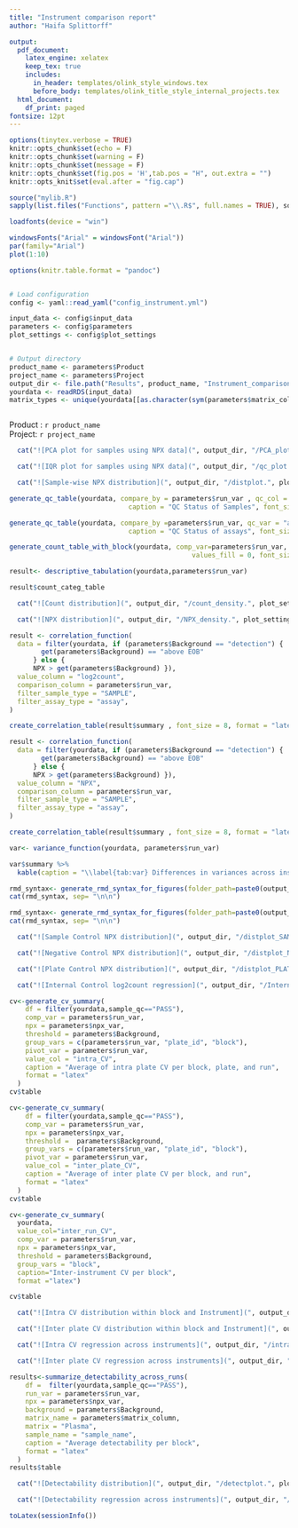```yaml
---
title: "Instrument comparison report"
author: "Haifa Splittorff"

output:
  pdf_document:
    latex_engine: xelatex
    keep_tex: true
    includes:
      in_header: templates/olink_style_windows.tex
      before_body: templates/olink_title_style_internal_projects.tex
  html_document:
    df_print: paged
fontsize: 12pt
---
```

\makeolinktitle
\thispagestyle{olink_header_toc}
\tableofcontents
\newpage
\pagestyle{olink_header}


```r
options(tinytex.verbose = TRUE)
knitr::opts_chunk$set(echo = F)
knitr::opts_chunk$set(warning = F)
knitr::opts_chunk$set(message = F)
knitr::opts_chunk$set(fig.pos = 'H',tab.pos = "H", out.extra = "")
knitr::opts_knit$set(eval.after = "fig.cap")

source("mylib.R")
sapply(list.files("Functions", pattern ="\\.R$", full.names = TRUE), source)

loadfonts(device = "win")

windowsFonts("Arial" = windowsFont("Arial"))
par(family="Arial")
plot(1:10)

options(knitr.table.format = "pandoc")


# Load configuration
config <- yaml::read_yaml("config_instrument.yml")

input_data <- config$input_data
parameters <- config$parameters
plot_settings <- config$plot_settings


# Output directory
product_name <- parameters$Product
project_name <- parameters$Project
output_dir <- file.path("Results", product_name, "Instrument_comparison")
yourdata <- readRDS(input_data)
matrix_types <- unique(yourdata[[as.character(sym(parameters$matrix_column))]] )



```

\newpage
\section{Param}

Product :  `r product_name`   
Project: `r project_name`   

\newpage

\section{PCA}


```r

  cat("![PCA plot for samples using NPX data](", output_dir, "/PCA_plot.", plot_settings$format, "){width=100%}",sep="")

```
\newpage


\section{IQR}


```r

  cat("![IQR plot for samples using NPX data](", output_dir, "/qc_plot.", plot_settings$format, "){width=100%}",sep="")

```

\newpage


\section{Sample wise NPX distribution}


```r

  cat("![Sample-wise NPX distribution](", output_dir, "/distplot.", plot_settings$format, "){width=100%}",sep="")

```
\newpage


\section{QC summary}

```r

generate_qc_table(yourdata, compare_by = parameters$run_var , qc_col = "sample_qc",
                              caption = "QC Status of Samples", font_size = 12, format = "latex")

```



```r

generate_qc_table(yourdata, compare_by =parameters$run_var, qc_var = "assay", qc_col = "assay_qc",
                              caption = "QC Status of assays", font_size = 12, format = "latex")

```


\newpage

\section{Total number of counts}

```r
generate_count_table_with_block(yourdata, comp_var=parameters$run_var,
                                              values_fill = 0, font_size = 12, format = "latex")
```


\newpage
\section{Count distribution within categories}

```r

result<- descriptive_tabulation(yourdata,parameters$run_var)

result$count_categ_table

```




\section{Count distribution}



```r

  cat("![Count distribution](", output_dir, "/count_density.", plot_settings$format, "){width=80%}",sep="")

```




\section{NPX distribution}


```r

  cat("![NPX distribution](", output_dir, "/NPX_density.", plot_settings$format, "){width=80%}",sep="")

```




\newpage


\section{Count correlations}


\section{Per assay count correlations}

```r
result <- correlation_function(
  data = filter(yourdata, if (parameters$Background == "detection") {
        get(parameters$Background) == "above EOB"  
      } else {
      NPX > get(parameters$Background) }),
  value_column = "log2count",
  comparison_column = parameters$run_var,
  filter_sample_type = "SAMPLE",
  filter_assay_type = "assay",
)

create_correlation_table(result$summary , font_size = 8, format = "latex")


```


\section{Per assay NPX correlations}


```r

result <- correlation_function(
  data = filter(yourdata, if (parameters$Background == "detection") {
        get(parameters$Background) == "above EOB"  
      } else {
      NPX > get(parameters$Background) }),
  value_column = "NPX",
  comparison_column = parameters$run_var,
  filter_sample_type = "SAMPLE",
  filter_assay_type = "assay",
)

create_correlation_table(result$summary , font_size = 8, format = "latex")

```

\newpage


\section{NPX variance differences across instruments}

```r
var<- variance_function(yourdata, parameters$run_var)

var$summary %>%
  kable(caption = "\\label{tab:var} Differences in variances across instruments.")

```



\newpage


\section{Count regression analysis}

```r
rmd_syntax<- generate_rmd_syntax_for_figures(folder_path=paste0(output_dir,"/regression_plots_log2count_",parameters$run_var), label_prefix = "countreg", width = "100%")
cat(rmd_syntax, sep= "\n\n")
```




\newpage


\section{NPX regression analysis}

```r
rmd_syntax<- generate_rmd_syntax_for_figures(folder_path=paste0(output_dir,"/regression_plots_NPX_",parameters$run_var), label_prefix = "npxreg", width = "100%")
cat(rmd_syntax, sep= "\n\n")
```

\newpage

\section{External controls}


```r

  cat("![Sample Control NPX distribution](", output_dir, "/distplot_SAMPLE_CONTROL.", plot_settings$format, "){width=100%}",sep="")

```

\newpage


```r

  cat("![Negative Control NPX distribution](", output_dir, "/distplot_NEGATIVE_CONTROL.", plot_settings$format, "){width=100%}",sep="")

```


\newpage


```r

  cat("![Plate Control NPX distribution](", output_dir, "/distplot_PLATE_CONTROL.", plot_settings$format, "){width=100%}",sep="")

```


\newpage
\section{Internal controls}


```r

  cat("![Internal Control log2count regression](", output_dir, "/Internal_control_regression.", plot_settings$format, "){width=100%}",sep="")

```

\newpage
\section{Coefficient of variance based on samples controls}


```r

cv<-generate_cv_summary(
    df = filter(yourdata,sample_qc=="PASS"),
    comp_var = parameters$run_var,
    npx = parameters$npx_var,
    threshold = parameters$Background,
    group_vars = c(parameters$run_var, "plate_id", "block"),
    pivot_var = parameters$run_var,
    value_col = "intra_CV",
    caption = "Average of intra plate CV per block, plate, and run", 
    format = "latex"
  )
cv$table

```


```r

cv<-generate_cv_summary(
    df = filter(yourdata,sample_qc=="PASS"),
    comp_var = parameters$run_var,
    npx = parameters$npx_var,
    threshold =  parameters$Background,
    group_vars = c(parameters$run_var, "plate_id", "block"),
    pivot_var = parameters$run_var,
    value_col = "inter_plate_CV",
    caption = "Average of inter plate CV per block, and run",
    format = "latex"
  )
cv$table

```



```r


cv<-generate_cv_summary(
  yourdata, 
  value_col="inter_run_CV",
  comp_var = parameters$run_var, 
  npx = parameters$npx_var, 
  threshold = parameters$Background, 
  group_vars = "block",
  caption="Inter-instrument CV per block", 
  format ="latex") 

cv$table

```


\newpage
\section{CV distribution within block and Instrument}



```r

  cat("![Intra CV distribution within block and Instrument](", output_dir, "/intracv_regression.", plot_settings$format, "){width=100%}",sep="")

```

\newpage

```r

  cat("![Inter plate CV distribution within block and Instrument](", output_dir, "/interplatecv_regression.", plot_settings$format, "){width=100%}",sep="")

```


\newpage
\section{Regression of CV across instruments}



```r

  cat("![Intra CV regression across instruments](", output_dir, "/intra_CV_regression_SC.", plot_settings$format, "){width=100%}",sep="")

```

\newpage

```r

  cat("![Inter plate CV regression across instruments](", output_dir, "/inter_plate_CV_regression_SC.", plot_settings$format, "){width=100%}",sep="")

```


\newpage
\section{Average detectability per block}


```r

results<-summarize_detectability_across_runs(
    df =  filter(yourdata,sample_qc=="PASS"),
    run_var = parameters$run_var,
    npx = parameters$npx_var,
    background = parameters$Background,
    matrix_name = parameters$matrix_column,
    matrix = "Plasma",
    sample_name = "sample_name",
    caption = "Average detectability per block",
    format = "latex"
  )
results$table
```

\newpage
\section{Detectability distribution within block across instruments}


```r

  cat("![Detectability distribution](", output_dir, "/detectplot.", plot_settings$format, "){width=100%}",sep="")

```



\newpage
\section{Regression of assay detectability across instruments}


```r

  cat("![Detectability regression across instruments](", output_dir, "/Detectability_plasma_regression_SC.", plot_settings$format, "){width=100%}",sep="")

```



\newpage
\section{Appendix}


\subsection{R Session Information}

```r
toLatex(sessionInfo())
```

